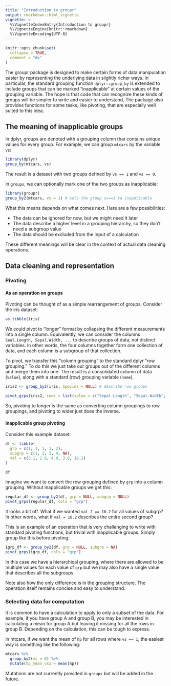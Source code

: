 ```yaml
---
title: "Introduction to groupr"
output: rmarkdown::html_vignette
vignette: >
  %\VignetteIndexEntry{Introduction to groupr}
  %\VignetteEngine{knitr::rmarkdown}
  %\VignetteEncoding{UTF-8}
---
```


```r
knitr::opts_chunk$set(
  collapse = TRUE,
  comment = "#>"
)
```

The groupr package is designed to make certain forms of data manipulation easier by representing the underlying data in slightly richer ways. In particular, the standard grouping function `dplyr::group_by` is extended to include groups that can be marked "inapplicable" at certain values of the grouping variable. The hope is that code that can recognize these kinds of groups will be simpler to write and easier to understand. The package also provides functions for some tasks, like pivoting, that are especially well suited to this idea.

## The meaning of inapplicable groups

In dplyr, groups are denoted with a grouping column that contains unique values for every group. For example, we can group `mtcars` by the variable `vs`:

```r
library(dplyr)
group_by(mtcars, vs)
```

The result is a dataset with two groups defined by `vs == 1` and `vs == 0`.

In `groups`, we can optionally mark one of the two groups as inapplicable:

```r
library(groupr)
group_by2(mtcars, vs = 1) # sets the group vs==1 to inapplicable
```

What this means depends on what comes next. Here are a few possibilities:

- The data can be ignored for now, but we might need it later
- The data describe a higher level in a grouping hierarchy, so they don't need a subgroup value
- The data should be excluded from the input of a calculation

These different meanings will be clear in the context of actual data cleaning operations.

## Data cleaning and representation

### Pivoting

#### As an operation on groups

Pivoting can be thought of as a simple rearrangement of groups. Consider the iris dataset:

```r
as_tibble(iris)
```

We could pivot to "longer" format by collapsing the different measurements into a single column. Equivalently, we can consider the columns `Seal.Length, Sepal.Width, ...` to describe groups of data, not distinct variables. In other words, the four columns together form one collection of data, and each column is a subgroup of that collection.

To pivot, we transfer this "column grouping" to the standard dplyr "row grouping." To do this we just take our groups out of the different columns and merge them into one. The result is a consolidated column of data (`value`), along with a standard (row) grouping variable (`name`).

```r
iris2 <- group_by2(iris, Species = NULL) # describe row groups

pivot_grps(iris2, rows = list(value = c("Sepal.Length", "Sepal.Width", "Petal.Length", "Petal.Width")))
```

So, pivoting to longer is the same as converting column groupings to row groupings, and pivoting to wider just does the inverse.

#### Inapplicable group pivoting

Consider this example dataset:

```r
df <- tibble(
  grp = c(1, 1, 1, 1, 2),
  subgrp = c(1, 2, 3, 4, NA),
  val = c(3.1, 2.8, 4.0, 3.8, 10.2)
)

df
```

Imagine we want to convert the row grouping defined by `grp` into a column grouping. Without inapplicable groups we get this:

```r
regular_df <- group_by2(df, grp = NULL, subgrp = NULL)
pivot_grps(regular_df, cols = "grp")
```

It looks a bit off. What if we wanted `val_2 == 10.2` for all values of subgrp? In other words, what if `val = 10.2` describes the entire second group?

This is an example of an operation that is very challenging to write with standard pivoting functions, but trivial with inapplicable groups. Simply group like this before pivoting:

```r
igrp_df <- group_by2(df, grp = NULL, subgrp = NA)
pivot_grps(igrp_df, cols = "grp")
```

In this case we have a hierarchical grouping, where there are allowed to be multiple values for each value of `grp` but we may also have a single value that describes all the subgroups.

Note also how the only difference is in the grouping structure. The operation itself remains concise and easy to understand.

### Selecting data for computation

It is common to have a calculation to apply to only a subset of the data. For example, if you have group A and group B, you may be interested in calculating a mean for group A but leaving it missing for all the rows in group B. Depending on the calculation, this can be tough to express.

In mtcars, if we want the mean of `hp` for all rows where `vs == 1`, the easiest way is something like the following:

```r
mtcars %>%
  group_by2(vs = 0) %>%
  mutate(hp_mean_vs1 = mean(hp))
```

Mutations are not currently provided in `groups` but will be added in the future.
